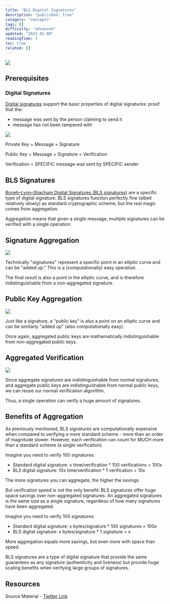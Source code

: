 ```yaml
---
title: "BLS Digital Signatures"
description: "published: true"
category: "concepts"
tags: []
difficulty: "advanced"
updated: "2023-01-09"
readingTime: 3
toc: true
related: []
---
```


![](/images/bls-signatures-1.jpeg)

## Prerequisites

### Digital Signatures

[Digital signatures](/concepts/digital-signatures) support the basic properties of digital signatures: proof that the: 

*   message was sent by the person claiming to send it
*   message has not been tampered with

![](/images/bls-signatures-2.jpeg)

Private Key + Message = Signature 

Public Key + Message + Signature = Verification 

Verification = SPECIFIC message was sent by SPECIFIC sender

## BLS Signatures

[Boneh–Lynn–Shacham Digital Signatures (BLS signatures)](https://en.wikipedia.org/wiki/BLS_digital_signature) are a specific type of digital signature. BLS signatures function perfectly fine (albeit relatively slowly) as standard cryptographic scheme, but the real magic comes from aggregation. 

Aggregation means that given a single message, multiple signatures can be verified with a single operation.

## Signature Aggregation

![](/images/bls-signatures-3.jpeg)

Technically "signatures" represent a specific point in an elliptic curve and can be "added up." This is a (computationally) easy operation. 

The final result is also a point in the elliptic curve, and is therefore indistinguishable from a non-aggregated signature.

## Public Key Aggregation

![](/images/bls-signatures-4.jpeg)

Just like a signature, a "public key" is also a point on an elliptic curve and can be similarly "added up" (also computationally easy). 

Once again, aggregated public keys are mathematically indistinguishable from non-aggregated public keys.

## Aggregated Verification

![](/images/bls-signatures-5.jpeg)

Since aggregate signatures are indistinguishable from normal signatures, and aggregate public keys are indistinguishable from normal public keys, we can reuse our normal verification algorithm. 

Thus, a single operation can verify a huge amount of signatures.

## Benefits of Aggregation

As previously mentioned, BLS signatures are computationally expensive when compared to verifying a more standard scheme - more than an order of magnitude slower. However, each verification can count for MUCH more than a standard scheme (a single verification).

Imagine you need to verify 100 signatures: 

*   Standard digital signature: x time/verification \* 100 verifications = 100x 
*   BLS digital signature: 10x time/verification \* 1 verification = 10x 

The more signatures you can aggregate, the higher the savings

But verification speed is not the only benefit: BLS signatures offer huge space savings over non-aggregated signatures. An aggregated signatures is the same size as a single signature, regardless of how many signatures have been aggregated.

Imagine you need to verify 100 signatures: 

*   Standard digital signature: x bytes/signature \* 100 signatures = 100x 
*   BLS digital signature: x bytes/signature \* 1 signature = x 

More aggregation equals more savings, but even more with space than speed.

BLS signatures are a type of digital signature that provide the same guarantees as any signature (authenticity and liveness) but provide huge scaling benefits when verifying large groups of signatures.

## Resources

Source Material - [Twitter Link](https://twitter.com/logarithmicrex/status/1575279806618292226)

